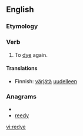==English==

===Etymology===
{{prefix|re|dye}}

===Verb===
{{en-verb|redyes|redyeing|redyed}}

# To [[dye]] again.

====Translations====
{{trans-top|dye again}}
* Finnish: [[värjätä]] [[uudelleen]]
{{trans-mid}}
{{trans-bottom}}

===Anagrams===
* {{alphagram|deery}}
* [[reedy#English|reedy]]

[[vi:redye]]